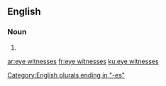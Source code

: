 ==English==

===Noun===
{{head|en|noun plural form}}

# {{plural of|eye witness|lang=en}}

[[Category:English plurals ending in "-es"]]

[[ar:eye witnesses]]
[[fr:eye witnesses]]
[[ku:eye witnesses]]